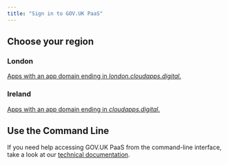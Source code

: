 ```yaml
---
title: "Sign in to GOV.UK PaaS"
---
```


<h2 className="govuk-heading-l">Choose your region</h2>

<div className="govuk-grid-row govuk-!-margin-bottom-7">
  <div className="govuk-grid-column-one-half">
    <h3 className="govuk-heading-m">London</h3>
    <p className="govuk-body">
    <a href="https://login.london.cloud.service.gov.uk" className="govuk-link govuk-link--no-visited-state">Apps with an app domain ending in <i>london.cloudapps.digital</i>.</a>
    </p>
  </div>
  <div className="govuk-grid-column-one-half">
    <h3 className="govuk-heading-m">Ireland</h3>
    <p className="govuk-body">
    <a href="https://login.cloud.service.gov.uk" className="govuk-link govuk-link--no-visited-state">Apps with an app domain ending in <i>cloudapps.digital</i>.</a>
    </p>
  </div>
</div>

## Use the Command Line

If you need help accessing GOV.UK PaaS from the command-line interface, take a look at our [technical documentation](https://docs.cloud.service.gov.uk/get_started.html#set-up-the-cloud-foundry-command-line).